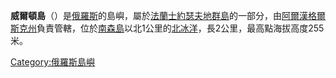 '''威爾頓島'''（{{lang-ru|Остров Уилтона}}）是[[俄羅斯|俄羅斯]]的島嶼，屬於[[法蘭士約瑟夫地群島|法蘭士約瑟夫地群島]]的一部分，由[[阿爾漢格爾斯克州|阿爾漢格爾斯克州]]負責管轄，位於[[南森島_(法蘭士約瑟夫地群島)|南森島]]以北1公里的[[北冰洋|北冰洋]]，長2公里，最高點海拔高度255米。

[[Category:俄羅斯島嶼|Category:俄羅斯島嶼]]
{{Russia-geo-stub}}